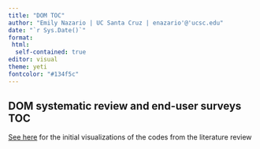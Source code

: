 ```yaml
---
title: "DOM TOC"
author: "Emily Nazario | UC Santa Cruz | enazario'@'ucsc.edu"
date: "`r Sys.Date()`"
format:
 html: 
  self-contained: true
editor: visual
theme: yeti
fontcolor: "#134f5c"
---
```


## DOM systematic review and end-user surveys TOC

[See here](lit_codes_explore.html) for the initial visualizations of the codes from the literature review
